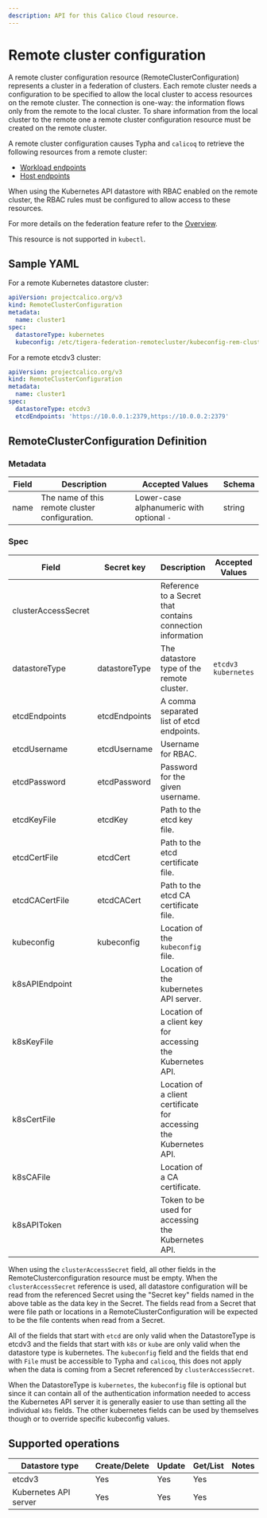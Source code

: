 ```yaml
---
description: API for this Calico Cloud resource.
---
```


# Remote cluster configuration

A remote cluster configuration resource (RemoteClusterConfiguration) represents a cluster in a federation of clusters.
Each remote cluster needs a configuration to be specified to allow the local cluster to access resources on the remote
cluster. The connection is one-way: the information flows only from the remote to the local cluster. To share
information from the local cluster to the remote one a remote cluster configuration resource must be created on the
remote cluster.

A remote cluster configuration causes Typha and `calicoq` to retrieve the following resources from a remote cluster:

- [Workload endpoints](workloadendpoint.mdx)
- [Host endpoints](hostendpoint.mdx)
<!--TODO-XREF-CC- [Profiles](/reference/resources/profile) (rules are not retrieved from remote profiles, only the `LabelsToApply` field is used)-->

When using the Kubernetes API datastore with RBAC enabled on the remote cluster, the RBAC rules must be configured to
allow access to these resources.

For more details on the federation feature refer to the [Overview](../../multicluster/overview.mdx).

<!--TODO-XREF-CC For the meaning of the fields matches the configuration used for configuring `calicoctl`, see [Kubernetes datastore](/operations/clis/calicoctl/configure/datastore) instructions for more details.-->

This resource is not supported in `kubectl`.

## Sample YAML

For a remote Kubernetes datastore cluster:

```yaml
apiVersion: projectcalico.org/v3
kind: RemoteClusterConfiguration
metadata:
  name: cluster1
spec:
  datastoreType: kubernetes
  kubeconfig: /etc/tigera-federation-remotecluster/kubeconfig-rem-cluster-1
```

For a remote etcdv3 cluster:

```yaml
apiVersion: projectcalico.org/v3
kind: RemoteClusterConfiguration
metadata:
  name: cluster1
spec:
  datastoreType: etcdv3
  etcdEndpoints: 'https://10.0.0.1:2379,https://10.0.0.2:2379'
```

## RemoteClusterConfiguration Definition

### Metadata

| Field | Description                                    | Accepted Values                           | Schema |
| ----- | ---------------------------------------------- | ----------------------------------------- | ------ |
| name  | The name of this remote cluster configuration. | Lower-case alphanumeric with optional `-` | string |

### Spec

| Field               | Secret key    | Description                                                        | Accepted Values       | Schema                     | Default |
| ------------------- | ------------- | ------------------------------------------------------------------ | --------------------- | -------------------------- | ------- |
| clusterAccessSecret |               | Reference to a Secret that contains connection information         |                       | Kubernetes ObjectReference | none    |
| datastoreType       | datastoreType | The datastore type of the remote cluster.                          | `etcdv3` `kubernetes` | string                     | none    |
| etcdEndpoints       | etcdEndpoints | A comma separated list of etcd endpoints.                          |                       | string                     | none    |
| etcdUsername        | etcdUsername  | Username for RBAC.                                                 |                       | string                     | none    |
| etcdPassword        | etcdPassword  | Password for the given username.                                   |                       | string                     | none    |
| etcdKeyFile         | etcdKey       | Path to the etcd key file.                                         |                       | string                     | none    |
| etcdCertFile        | etcdCert      | Path to the etcd certificate file.                                 |                       | string                     | none    |
| etcdCACertFile      | etcdCACert    | Path to the etcd CA certificate file.                              |                       | string                     | none    |
| kubeconfig          | kubeconfig    | Location of the `kubeconfig` file.                                 |                       | string                     | none    |
| k8sAPIEndpoint      |               | Location of the kubernetes API server.                             |                       | string                     | none    |
| k8sKeyFile          |               | Location of a client key for accessing the Kubernetes API.         |                       | string                     | none    |
| k8sCertFile         |               | Location of a client certificate for accessing the Kubernetes API. |                       | string                     | none    |
| k8sCAFile           |               | Location of a CA certificate.                                      |                       | string                     | none    |
| k8sAPIToken         |               | Token to be used for accessing the Kubernetes API.                 |                       | string                     | none    |

When using the `clusterAccessSecret` field, all other fields in the RemoteClusterconfiguration resource must be empty.
When the `clusterAccessSecret` reference is used, all datastore configuration will be read from the referenced Secret
using the "Secret key" fields named in the above table as the data key in the Secret. The fields read from a Secret
that were file path or locations in a RemoteClusterConfiguration will be expected to be the file contents when read
from a Secret.

All of the fields that start with `etcd` are only valid when the DatastoreType is etcdv3 and the fields that start with `k8s` or `kube` are only valid when the datastore type is kubernetes.
The `kubeconfig` field and the fields that end with `File` must be accessible to Typha and `calicoq`, this does not apply when the data is coming from a Secret referenced by `clusterAccessSecret`.

When the DatastoreType is `kubernetes`, the `kubeconfig` file is optional but since it can contain all of the authentication information needed to access the Kubernetes API server it is generally easier to use than setting all the individual `k8s` fields. The other kubernetes fields can be used by themselves though or to override specific kubeconfig values.

## Supported operations

| Datastore type        | Create/Delete | Update | Get/List | Notes |
| --------------------- | ------------- | ------ | -------- | ----- |
| etcdv3                | Yes           | Yes    | Yes      |
| Kubernetes API server | Yes           | Yes    | Yes      |

